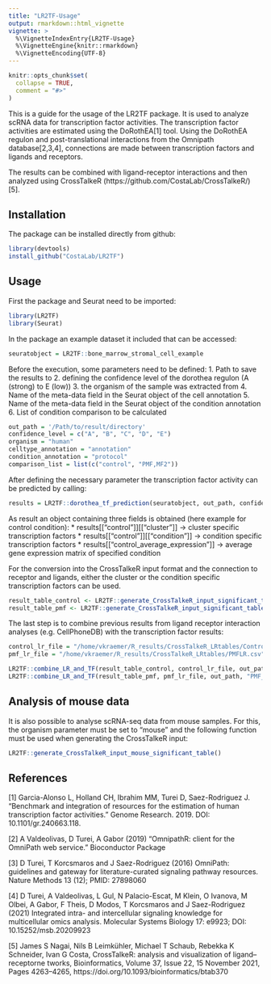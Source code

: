 ```yaml
---
title: "LR2TF-Usage"
output: rmarkdown::html_vignette
vignette: >
  %\VignetteIndexEntry{LR2TF-Usage}
  %\VignetteEngine{knitr::rmarkdown}
  %\VignetteEncoding{UTF-8}
---
```


```r
knitr::opts_chunk$set(
  collapse = TRUE,
  comment = "#>"
)
```

This is a guide for the usage of the LR2TF package. It is used to analyze scRNA data for transcription factor activities. The transcription factor activities are estimated using the DoRothEA[1] tool. Using the DoRothEA regulon and post-translational interactions from the Omnipath database[2,3,4], connections are made between transcription factors and ligands and receptors.

The results can be combined with ligand-receptor interactions and then analyzed using CrossTalkeR (https://github.com/CostaLab/CrossTalkeR/) [5].

## Installation
The package can be installed directly from github:
```r
library(devtools)
install_github("CostaLab/LR2TF")
```

## Usage
First the package and Seurat need to be imported:
```r
library(LR2TF)
library(Seurat)
```
In the package an example dataset it included that can be accessed:
```r
seuratobject = LR2TF::bone_marrow_stromal_cell_example
```
Before the execution, some parameters need to be defined:
1. Path to save the results to
2. defining the confidence level of the dorothea regulon (A (strong) to E (low))
3. the organism of the sample was extracted from
4. Name of the meta-data field in the Seurat object of the cell annotation
5. Name of the meta-data field in the Seurat object of the condition annotation
6. List of condition comparison to be calculated
```r
out_path = '/Path/to/result/directory'
confidence_level = c("A", "B", "C", "D", "E")
organism = "human"
celltype_annotation = "annotation"
condition_annotation = "protocol"
comparison_list = list(c("control", "PMF,MF2"))
```
After defining the necessary parameter the transcription factor activity can be predicted by calling:
```r
results = LR2TF::dorothea_tf_prediction(seuratobject, out_path, confidence_level, organism, condition_annotation, celltype_annotation, comparison_list)
```
As result an object containing three fields is obtained (here example for control condition):
* results[["control"]][["cluster"]] -> cluster specific transcription factors
* results[["control"]][["condition"]] -> condition specific transcription factors
* results[["control_average_expression"]] -> average gene expression matrix of specified condition

For the conversion into the CrossTalkeR input format and the connection to receptor and ligands, either the cluster or the condition specific transcription factors can be used.
```r
result_table_control <- LR2TF::generate_CrossTalkeR_input_significant_table(results[["control"]][["condition"]], confidence_level, results[["control_average_expression"]])
result_table_pmf <- LR2TF::generate_CrossTalkeR_input_significant_table(results[["PMF_MF2"]][["condition"]], confidence_level, results[["PMF_MF2_average_expression"]])
```
The last step is to combine previous results from ligand receptor interaction analyses (e.g. CellPhoneDB) with the transcription factor results:
```r
control_lr_file = "/home/vkraemer/R_results/CrossTalkeR_LRtables/ControlLR.csv"
pmf_lr_file = "/home/vkraemer/R_results/CrossTalkeR_LRtables/PMFLR.csv"

LR2TF::combine_LR_and_TF(result_table_control, control_lr_file, out_path, "control")
LR2TF::combine_LR_and_TF(result_table_pmf, pmf_lr_file, out_path, "PMF_MF2")

```
## Analysis of mouse data
It is also possible to analyse scRNA-seq data from mouse samples. For this, the organism parameter must be set to "mouse" and the following function must be used when generating the CrossTalkeR input:

```r
LR2TF::generate_CrossTalkeR_input_mouse_significant_table()
```

## References

[1] Garcia-Alonso L, Holland CH, Ibrahim MM, Turei D, Saez-Rodriguez J. “Benchmark and integration of resources for the estimation of human transcription factor activities.” Genome Research. 2019. DOI: 10.1101/gr.240663.118.

[2] A Valdeolivas, D Turei, A Gabor (2019) “OmnipathR: client for the OmniPath web service.” Bioconductor Package

[3] D Turei, T Korcsmaros and J Saez-Rodriguez (2016) OmniPath: guidelines and gateway for literature-curated signaling pathway resources. Nature Methods 13 (12); PMID: 27898060

[4] D Turei, A Valdeolivas, L Gul, N Palacio-Escat, M Klein, O Ivanova, M Olbei, A Gabor, F Theis, D Modos, T Korcsmaros and J Saez-Rodriguez (2021) Integrated intra- and intercellular signaling knowledge for multicellular omics analysis. Molecular Systems Biology 17: e9923; DOI: 10.15252/msb.20209923

[5] James S Nagai, Nils B Leimkühler, Michael T Schaub, Rebekka K Schneider, Ivan G Costa, CrossTalkeR: analysis and visualization of ligand–receptorne tworks, Bioinformatics, Volume 37, Issue 22, 15 November 2021, Pages 4263–4265, https://doi.org/10.1093/bioinformatics/btab370